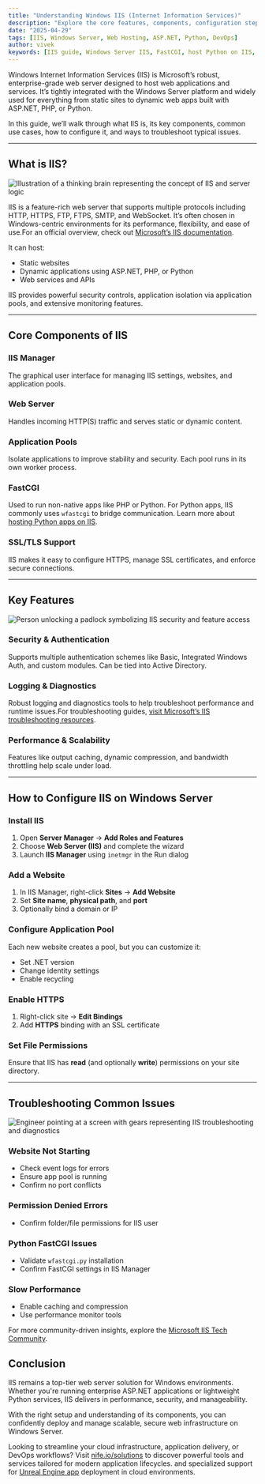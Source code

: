 ```yaml
---
title: "Understanding Windows IIS (Internet Information Services)"
description: "Explore the core features, components, configuration steps, and troubleshooting tips for Microsoft's IIS web server."
date: "2025-04-29"
tags: [IIS, Windows Server, Web Hosting, ASP.NET, Python, DevOps]
author: vivek
keywords: [IIS guide, Windows Server IIS, FastCGI, host Python on IIS, IIS setup]
---
```




Windows Internet Information Services (IIS) is Microsoft’s robust, enterprise-grade web server designed to host web applications and services. It’s tightly integrated with the Windows Server platform and widely used for everything from static sites to dynamic web apps built with ASP.NET, PHP, or Python.

In this guide, we’ll walk through what IIS is, its key components, common use cases, how to configure it, and ways to troubleshoot typical issues.

---

##  What is IIS?

![Illustration of a thinking brain representing the concept of IIS and server logic](https://raw.githubusercontent.com/nifetency/nife-blog-content/main/blog/img/7718868.jpg)
<br/>

IIS is a feature-rich web server that supports multiple protocols including HTTP, HTTPS, FTP, FTPS, SMTP, and WebSocket. It’s often chosen in Windows-centric environments for its performance, flexibility, and ease of use.For an official overview, check out [Microsoft’s IIS documentation](https://learn.microsoft.com/en-us/iis/).

It can host:
- Static websites
- Dynamic applications using ASP.NET, PHP, or Python
- Web services and APIs

IIS provides powerful security controls, application isolation via application pools, and extensive monitoring features.

---

##  Core Components of IIS

###  IIS Manager
The graphical user interface for managing IIS settings, websites, and application pools.

###  Web Server
Handles incoming HTTP(S) traffic and serves static or dynamic content.

###  Application Pools
Isolate applications to improve stability and security. Each pool runs in its own worker process.

###  FastCGI
Used to run non-native apps like PHP or Python. For Python apps, IIS commonly uses `wfastcgi` to bridge communication. Learn more about [hosting Python apps on IIS](https://learn.microsoft.com/en-us/visualstudio/python/configure-web-apps-for-iis-windows?view=vs-2022).

###  SSL/TLS Support
IIS makes it easy to configure HTTPS, manage SSL certificates, and enforce secure connections.

---

##  Key Features

![Person unlocking a padlock symbolizing IIS security and feature access](https://raw.githubusercontent.com/nifetency/nife-blog-content/main/blog/img/5343877.jpg)
<br/>

###  Security & Authentication
Supports multiple authentication schemes like Basic, Integrated Windows Auth, and custom modules. Can be tied into Active Directory.

###  Logging & Diagnostics
Robust logging and diagnostics tools to help troubleshoot performance and runtime issues.For troubleshooting guides, [visit Microsoft’s IIS troubleshooting resources](https://learn.microsoft.com/en-us/troubleshoot/developer/webapps/iis/iis-welcome).

###  Performance & Scalability
Features like output caching, dynamic compression, and bandwidth throttling help scale under load.

---

##  How to Configure IIS on Windows Server

###  Install IIS
1. Open **Server Manager** → **Add Roles and Features**
2. Choose **Web Server (IIS)** and complete the wizard
3. Launch **IIS Manager** using `inetmgr` in the Run dialog

###  Add a Website
1. In IIS Manager, right-click **Sites** → **Add Website**
2. Set **Site name**, **physical path**, and **port**
3. Optionally bind a domain or IP

###  Configure Application Pool
Each new website creates a pool, but you can customize it:
- Set .NET version
- Change identity settings
- Enable recycling

###  Enable HTTPS
1. Right-click site → **Edit Bindings**
2. Add **HTTPS** binding with an SSL certificate

###  Set File Permissions
Ensure that IIS has **read** (and optionally **write**) permissions on your site directory.

---

##  Troubleshooting Common Issues

![Engineer pointing at a screen with gears representing IIS troubleshooting and diagnostics](https://raw.githubusercontent.com/nifetency/nife-blog-content/main/blog/img/6100980.jpg)
<br/>

###  Website Not Starting
- Check event logs for errors
- Ensure app pool is running
- Confirm no port conflicts

###  Permission Denied Errors
- Confirm folder/file permissions for IIS user

###  Python FastCGI Issues
- Validate `wfastcgi.py` installation
- Confirm FastCGI settings in IIS Manager

###  Slow Performance
- Enable caching and compression
- Use performance monitor tools

For more community-driven insights, explore the [Microsoft IIS Tech Community](https://techcommunity.microsoft.com/category/microsoft-iis).

##  Conclusion

IIS remains a top-tier web server solution for Windows environments. Whether you're running enterprise ASP.NET applications or lightweight Python services, IIS delivers in performance, security, and manageability.

With the right setup and understanding of its components, you can confidently deploy and manage scalable, secure web infrastructure on Windows Server.

Looking to streamline your cloud infrastructure, application delivery, or DevOps workflows? Visit [nife.io/solutions](https://nife.io/solutions) to discover powerful tools and services tailored for modern application lifecycles. and specialized support for [Unreal Engine app](https://nife.io/solutions/Deploy%20Unreal%20App) deployment in cloud environments.